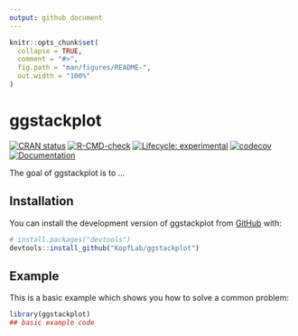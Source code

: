 ```yaml
---
output: github_document
---
```


<!-- README.md is generated from README.Rmd. Please edit that file -->

```r
knitr::opts_chunk$set(
  collapse = TRUE,
  comment = "#>",
  fig.path = "man/figures/README-",
  out.width = "100%"
)
```

# ggstackplot

<!-- badges: start -->
[![CRAN status](https://www.r-pkg.org/badges/version/ggstackplot)](https://CRAN.R-project.org/package=ggstackplot)
[![R-CMD-check](https://github.com/KopfLab/ggstackplot/actions/workflows/R-CMD-check.yaml/badge.svg)](https://github.com/KopfLab/ggstackplot/actions/workflows/R-CMD-check.yaml)
[![Lifecycle: experimental](https://img.shields.io/badge/lifecycle-experimental-orange.svg)](https://lifecycle.r-lib.org/articles/stages.html#experimental)
[![codecov](https://codecov.io/gh/kopflab/ggstackplot/branch/main/graph/badge.svg?token=SN0YDIJ6Y6)](https://app.codecov.io/gh/kopflab/ggstackplot)
[![Documentation](https://img.shields.io/badge/docs-online-green.svg)](https://ggstackplot.kopflab.org/)
<!-- badges: end -->

The goal of ggstackplot is to ...

## Installation

You can install the development version of ggstackplot from [GitHub](https://github.com/) with:

``` r
# install.packages("devtools")
devtools::install_github("KopfLab/ggstackplot")
```

## Example

This is a basic example which shows you how to solve a common problem:

```r
library(ggstackplot)
## basic example code
```

